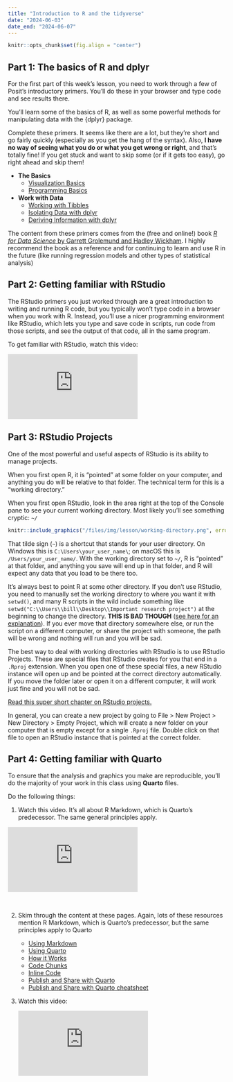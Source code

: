 ```yaml
---
title: "Introduction to R and the tidyverse"
date: "2024-06-03"
date_end: "2024-06-07"
---
```


```r
knitr::opts_chunk$set(fig.align = "center")
```

## Part 1: The basics of R and dplyr

For the first part of this week's lesson, you need to work through a few of Posit's introductory primers. You'll do these in your browser and type code and see results there.

You'll learn some of the basics of R, as well as some powerful methods for manipulating data with the {dplyr} package. 

Complete these primers. It seems like there are a lot, but they're short and go fairly quickly (especially as you get the hang of the syntax). Also, **I have no way of seeing what you do or what you get wrong or right**, and that's totally fine! If you get stuck and want to skip some (or if it gets too easy), go right ahead and skip them!

- **The Basics**
	- [Visualization Basics](https://andrewheiss.shinyapps.io/ath-primers-basics-01-visualization/)
	- [Programming Basics](https://andrewheiss.shinyapps.io/ath-primers-basics-02-programming/)
- **Work with Data**
	- [Working with Tibbles](https://andrewheiss.shinyapps.io/ath-primers-transform-data-01-tibbles/)
	- [Isolating Data with dplyr](https://andrewheiss.shinyapps.io/ath-primers-transform-data-02-isolating/)
	- [Deriving Information with dplyr](https://andrewheiss.shinyapps.io/ath-primers-transform-data-03-deriving/)

The content from these primers comes from the (free and online!) book [*R for Data Science* by Garrett Grolemund and Hadley Wickham](https://r4ds.hadley.nz/). I highly recommend the book as a reference and for continuing to learn and use R in the future (like running regression models and other types of statistical analysis)


## Part 2: Getting familiar with RStudio

The RStudio primers you just worked through are a great introduction to writing and running R code, but you typically won't type code in a browser when you work with R. Instead, you'll use a nicer programming environment like RStudio, which lets you type and save code in scripts, run code from those scripts, and see the output of that code, all in the same program.

To get familiar with RStudio, watch this video: 

<div class="ratio ratio-16x9">
<iframe src="https://www.youtube.com/embed/cnQ-v1UUWyE" allow="accelerometer; autoplay; encrypted-media; gyroscope; picture-in-picture" allowfullscreen="" frameborder="0"></iframe>
</div>


## Part 3: RStudio Projects

One of the most powerful and useful aspects of RStudio is its ability to manage projects. 

When you first open R, it is "pointed" at some folder on your computer, and anything you do will be relative to that folder. The technical term for this is a "working directory."

When you first open RStudio, look in the area right at the top of the Console pane to see your current working directory. Most likely you'll see something cryptic: `~/`

```r
knitr::include_graphics("/files/img/lesson/working-directory.png", error = FALSE)
```

That tilde sign (`~`) is a shortcut that stands for your user directory. On Windows this is `C:\Users\your_user_name\`; on macOS this is `/Users/your_user_name/`. With the working directory set to `~/`, R is "pointed" at that folder, and anything you save will end up in that folder, and R will expect any data that you load to be there too.

It's always best to point R at some other directory. If you don't use RStudio, you need to manually set the working directory to where you want it with `setwd()`, and many R scripts in the wild include something like `setwd("C:\\Users\\bill\\Desktop\\Important research project")` at the beginning to change the directory. **THIS IS BAD THOUGH** ([see here for an explanation](https://www.tidyverse.org/blog/2017/12/workflow-vs-script/)). If you ever move that directory somewhere else, or run the script on a different computer, or share the project with someone, the path will be wrong and nothing will run and you will be sad.

The best way to deal with working directories with RStudio is to use RStudio Projects. These are special files that RStudio creates for you that end in a `.Rproj` extension. When you open one of these special files, a new RStudio instance will open up and be pointed at the correct directory automatically. If you move the folder later or open it on a different computer, it will work just fine and you will not be sad.

[Read this super short chapter on RStudio projects.](https://r4ds.had.co.nz/workflow-projects.html)

In general, you can create a new project by going to File > New Project > New Directory > Empty Project, which will create a new folder on your computer that is empty except for a single `.Rproj` file. Double click on that file to open an RStudio instance that is pointed at the correct folder.


## Part 4: Getting familiar with Quarto

To ensure that the analysis and graphics you make are reproducible, you'll do the majority of your work in this class using **Quarto** files.

Do the following things: 

1. Watch this video. It's all about R Markdown, which is Quarto's predecessor. The same general principles apply.

<div class="ratio ratio-16x9">
<iframe src="https://player.vimeo.com/video/178485416?color=428bca" frameborder="0"  allow="autoplay; fullscreen" allowfullscreen></iframe>
</div>

&nbsp;

2. Skim through the content at these pages. Again, lots of these resources mention R Markdown, which is Quarto's predecessor, but the same principles apply to Quarto

    - [Using Markdown](/resource/markdown.qmd)
    - [Using Quarto](/resource/quarto.qmd)
    - [How it Works](https://rmarkdown.rstudio.com/lesson-2.html)
    - [Code Chunks](https://rmarkdown.rstudio.com/lesson-3.html)
    - [Inline Code](https://rmarkdown.rstudio.com/lesson-4.html)
    - [Publish and Share with Quarto](https://rstudio.github.io/cheatsheets/html/quarto.html#publish)
    - [Publish and Share with Quarto cheatsheet](https://rstudio.github.io/cheatsheets/quarto.pdf)

3. Watch this video:

    <div class="ratio ratio-16x9">
    <iframe src="https://www.youtube.com/embed/fT5xI1cmE2c" frameborder="0" allow="accelerometer; autoplay; encrypted-media; gyroscope; picture-in-picture" allowfullscreen></iframe>
    </div>
